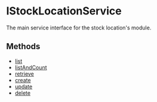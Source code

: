 
# IStockLocationService

The main service interface for the stock location's module.

## Methods

- [list](../IStockLocationService/methods/stock_location.IStockLocationService.list.mdx)
- [listAndCount](../IStockLocationService/methods/stock_location.IStockLocationService.listAndCount.mdx)
- [retrieve](../IStockLocationService/methods/stock_location.IStockLocationService.retrieve.mdx)
- [create](../IStockLocationService/methods/stock_location.IStockLocationService.create.mdx)
- [update](../IStockLocationService/methods/stock_location.IStockLocationService.update.mdx)
- [delete](../IStockLocationService/methods/stock_location.IStockLocationService.delete.mdx)
